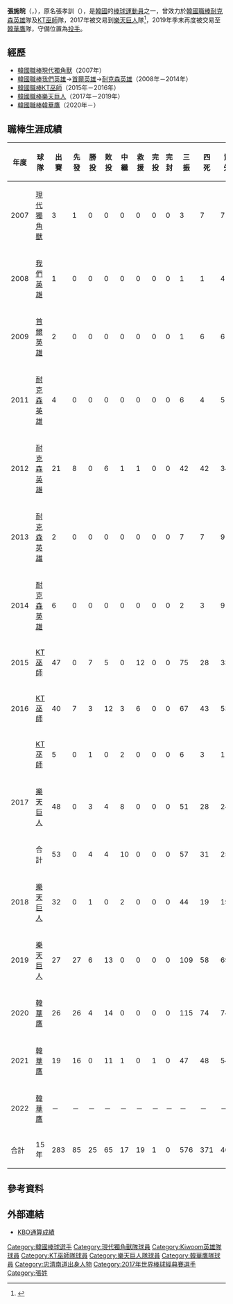 {{Infobox KBO player|
|name=張施皖|
|image=|
|width=300|
|position=投手|
|team=韓華鷹|
|number=28|
|bats=右|
|throws=右|
|birthdate={{birth_date_and_age|1987|11|1|mf=y}}|
|birthplace={{KOR}}[[忠清南道|忠清南道]][[泰安郡|泰安郡]]|
|debutdate=6月26日
|debutyear=2007年
|debutteam=現代獨角獸
|statyear=2021年球季
|stat1label=勝投－敗投
|stat1value=25－65
|stat2label=中繼－救援
|stat2value=17－19
|stat3label=三振－四壞
|stat3value=576－371
|stat4label=防禦率
|stat4value=5.51
|teams=<nowiki></nowiki> 
* [[現代獨角獸|現代獨角獸]]（2007年）
* [[耐克森英雄|耐克森英雄]]（2008年－2014年）
* [[KT巫師|KT巫師]]（2015年－2016年）
* [[樂天巨人|樂天巨人]]（2017年－2019年）
* [[韓華鷹|韓華鷹]]（2020年－）
}}

'''張施皖'''（{{lang-ko|'''장시환'''}}，{{bd|1987年|11月1日|catIdx=Chang, Si-hwan}}），原名張孝訓（{{lang-ko|'''장효훈'''}}），是[[韓國|韓國]]的[[棒球|棒球]][[運動員|運動員]]之一，曾效力於[[韓國職棒|韓國職棒]][[耐克森英雄|耐克森英雄]]隊及[[KT巫師|KT巫師]]隊，2017年被交易到[[樂天巨人|樂天巨人]]隊<ref>{{cite news |title=韓職4月第3度球員交易　張施晥前往釜山 |url=https://www.setn.com/News.aspx?NewsID=244556 |newspaper=[[三立新聞|三立新聞]] |date=2017-04-18 |accessdate=2019-07-08 |archive-date=2017-04-19 |archive-url=https://web.archive.org/web/20170419153133/http://www.setn.com/News.aspx?NewsID=244556 |dead-url=no }}</ref>，2019年季末再度被交易至[[韓華鷹|韓華鷹]]隊，守備位置為[[投手|投手]]。

==經歷==
* [[韓國職棒|韓國職棒]][[現代獨角獸|現代獨角獸]]（2007年）
* [[韓國職棒|韓國職棒]][[我們英雄|我們英雄]]→[[首爾英雄|首爾英雄]]→[[耐克森英雄|耐克森英雄]]（2008年－2014年）
* [[韓國職棒|韓國職棒]][[KT巫師|KT巫師]]（2015年－2016年）
* [[韓國職棒|韓國職棒]][[樂天巨人|樂天巨人]]（2017年－2019年）
* [[韓國職棒|韓國職棒]][[韓華鷹|韓華鷹]]（2020年－）

==職棒生涯成績==
{| class="wikitable" width="1000px"
|- align="center" 
!年度!!球隊!!出賽!!先發!!勝投!!敗投!!中繼!!救援!!完投!!完封!!三振!!四死!!責失!!投球局數!!自責分率!!被上壘率
|- align="center"
|2007||[[現代獨角獸|現代獨角獸]]||3||1||0||0||0||0||0||0||3||7||7||6.0||10.50||3.00
|- align="center"
|2008||[[我們英雄|我們英雄]]||1||0||0||0||0||0||0||0||1||1||4||1.0||36.00||4.00
|- align="center"
|2009||[[首爾英雄|首爾英雄]]||2||0||0||0||0||0||0||0||1||6||6||3.2||14.73||4.09
|- align="center"
|2011||[[耐克森英雄|耐克森英雄]]||4||0||0||0||0||0||0||0||6||4||5||6.1||7.11||1.90
|- align="center"
|2012||[[耐克森英雄|耐克森英雄]]||21||8||0||6||1||1||0||0||42||42||34||61.0||5.02||1.72
|- align="center"
|2013||[[耐克森英雄|耐克森英雄]]||2||0||0||0||0||0||0||0||7||7||9||5.2||14.29||2.47
|- align="center"
|2014||[[耐克森英雄|耐克森英雄]]||6||0||0||0||0||0||0||0||2||3||9||6.2||12.15||1.80
|- align="center"
|2015||[[KT巫師|KT巫師]]||47||0||7||5||0||12||0||0||75||28||33||74.2||3.98||1.35
|- align="center"
|2016||[[KT巫師|KT巫師]]||40||7||3||12||3||6||0||0||67||43||53||75.1||6.33||1.81
|- align="center"
|rowspan=3|2017||[[KT巫師|KT巫師]]||5||0||1||0||2||0||0||0||6||3||1||6.1||1.42||1.26
|- align="center"
|[[樂天巨人|樂天巨人]]||48||0||3||4||8||0||0||0||51||28||24||45.0||4.80||1.58
|- align="center"
!合計!!53||0||4||4||10||0||0||0||57||31||25||51.1||4.38||1.54
|- align="center"
|2018||[[樂天巨人|樂天巨人]]||32||0||1||0||2||0||0||0||44||19||19||36.2||4.66||1.58
|- align="center"
|2019||[[樂天巨人|樂天巨人]]||27||27||6||13||0||0||0||0||109||58||69||125.1||4.95||1.64
|- align="center"
|2020||[[韓華鷹|韓華鷹]]||26||26||4||14||0||0||0||0||115||74||74||132.2||5.02||1.61
|- align="center"
|2021||[[韓華鷹|韓華鷹]]||19||16||0||11||1||0||1||0||47||48||54||69.0||7.04||1.96
|- align="center"
|2022||[[韓華鷹|韓華鷹]]||－||－||－||－||－||－||－||－||－||－||－||－||－||－
|- style="background:#F15A28;color:#FFFFFF" align="center" 
|合計||15年||283||85||25||65||17||19||1||0||576||371||401||655.1||5.51||1.69
|}

==參考資料==
{{Reflist}}

==外部連結==
*[https://www.koreabaseball.com/Record/Player/PitcherDetail/Total.aspx?playerId=77318 KBO通算成績] {{Wayback|url=https://www.koreabaseball.com/Record/Player/PitcherDetail/Total.aspx?playerId=77318 |date=20220128053423 }}{{ko}}
{{baseballstats |mlb= |espn= |br= |fangraphs= |cube= |brm=jang--000hyo }}

{{韓華鷹隊球員名單}}
{{2017年世界棒球經典賽韓國成棒代表隊}}
{{DEFAULTSORT:Chang Si Hwan}}
[[Category:韓國棒球選手|Category:韓國棒球選手]]
[[Category:現代獨角獸隊球員|Category:現代獨角獸隊球員]]
[[Category:Kiwoom英雄隊球員|Category:Kiwoom英雄隊球員]]
[[Category:KT巫師隊球員|Category:KT巫師隊球員]]
[[Category:樂天巨人隊球員|Category:樂天巨人隊球員]]
[[Category:韓華鷹隊球員|Category:韓華鷹隊球員]]
[[Category:忠清南道出身人物|Category:忠清南道出身人物]]
[[Category:2017年世界棒球經典賽選手|Category:2017年世界棒球經典賽選手]]
[[Category:張姓|Category:張姓]]